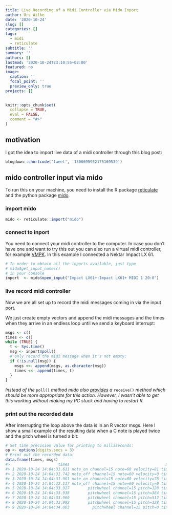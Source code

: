```yaml
---
title: Live Recording of a Midi Controller via Mido Inport
author: Urs Wilke
date: '2020-10-24'
slug: []
categories: []
tags:
  - midi
  - reticulate
subtitle: ''
summary: ''
authors: []
lastmod: '2020-10-24T23:10:55+02:00'
featured: no
image:
  caption: ''
  focal_point: ''
  preview_only: true
projects: []
---
```


```r
knitr::opts_chunk$set(
  collapse = TRUE,
  eval = FALSE,
  comment = "#>"
)
```

## motivation

I got the idea to import live data of a midi controller through this blog post:

```r
blogdown::shortcode('tweet', '1306695952175169539')
```

## mido controller input via mido


To run this on your machine, you need to install the R package [reticulate](https://rstudio.github.io/reticulate/#installation) and the python package [mido](https://mido.readthedocs.io/en/latest/installing.html).


### import mido

```r
mido <- reticulate::import("mido")
```

### connect to inport

You need to connect your midi controller to the computer. In case you don't have one and want to try this out you can also run a virtual midi controller, for example [VMPK](https://sourceforge.net/projects/vmpk/). In this example I connected a Nektar Impact LX 61.

```r
# In order to obtain all the inports available, just type
# mido$get_input_names()
# in your console
inport  <- mido$open_input("Impact LX61+:Impact LX61+ MIDI 1 20:0")
```

### live record midi controller

Now we are all set up to record the midi messages coming in via the input port.

We just create empty vectors and append the midi messages and the times when they arrive in an endless loop until we send a keyboard interrupt:

```r
msgs <- c()
times <- c()
while (TRUE) {
  t <- Sys.time()
  msg <- inport$poll()
  # only record the midi message when it's not empty:
  if (!is.null(msg)) {
    msgs <<- append(msgs, as.character(msg))
    times <<- append(times, t)
  }
}
```

*Instead of the* `poll()` *method mido also [provides](https://mido.readthedocs.io/en/latest/ports.html#input-ports) 
a* `receive()` *method which should be more appropriate for this action. However, I wasn't able to get this working without making my PC stuck and having to restart R.*

### print out the recorded data

After interrupting the loop above the data is in an R vector msgs. Here I show a small example of the resulting data when a C note is played twice and the pitch wheel is turned a bit:

```r
# Set time precision value for printing to milliseconds:
op <- options(digits.secs = 3)
# Print out the recorded data:
data.frame(times, msgs)
#>                     times                                          msgs
#> 1 2020-10-24 14:04:31.611 note_on channel=15 note=60 velocity=81 time=0
#> 2 2020-10-24 14:04:31.742 note_off channel=15 note=60 velocity=0 time=0
#> 3 2020-10-24 14:04:31.981 note_on channel=15 note=60 velocity=78 time=0
#> 4 2020-10-24 14:04:32.117 note_off channel=15 note=60 velocity=0 time=0
#> 5 2020-10-24 14:04:33.927        pitchwheel channel=15 pitch=128 time=0
#> 6 2020-10-24 14:04:33.938        pitchwheel channel=15 pitch=384 time=0
#> 7 2020-10-24 14:04:33.960        pitchwheel channel=15 pitch=512 time=0
#> 8 2020-10-24 14:04:33.992        pitchwheel channel=15 pitch=128 time=0
#> 9 2020-10-24 14:04:34.003          pitchwheel channel=15 pitch=0 time=0

```

